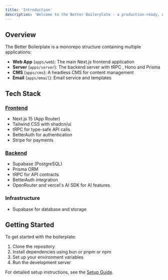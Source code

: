 ```yaml
---
title: 'Introduction'
description: 'Welcome to the Better Boilerplate - a production-ready, AI-powered Next.js boilerplate designed for rapid SaaS and app prototyping. This documentation will guide you through every aspect of the project structure, architecture, and best practices'
---
```


## Overview

The Better Boilerplate is a monorepo structure containing multiple applications:

- **Web App** (`apps/web`): The main Next.js frontend application
- **Server** (`apps/server`): The backend server with tRPC , Hono and Prisma
- **CMS** (`apps/cms`): A headless CMS for content management
- **Email** (`apps/email`): Email service and templates

## Tech Stack

### [Frontend](../frontend/index.mdx)
- Next.js 15 (App Router)
- Tailwind CSS with shadcn/ui
- tRPC for type-safe API calls
- BetterAuth for authentication
- Stripe for payments

### [Backend](../api-setup/index.mdx)
- Supabase (PostgreSQL)
- Prisma ORM
- tRPC for API contracts
- BetterAuth integration
- OpenRouter and vercel's AI SDK for AI features

### Infrastructure
- Supabase for database and storage

## Getting Started

To get started with the boilerplate:

1. Clone the repository
2. Install dependencies using bun or pnpm or npm
3. Set up your environment variables
4. Run the development server

For detailed setup instructions, see the [Setup Guide](../quickstart). 